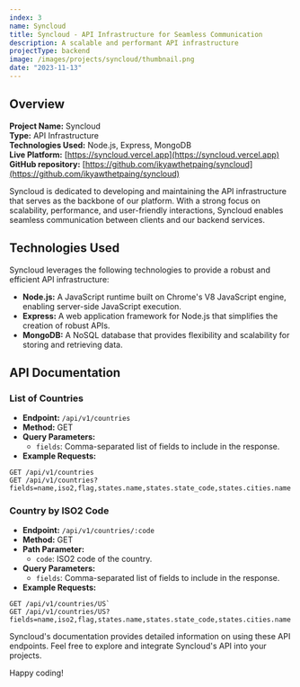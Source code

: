 ```yaml
---
index: 3
name: Syncloud
title: Syncloud - API Infrastructure for Seamless Communication
description: A scalable and performant API infrastructure
projectType: backend
image: /images/projects/syncloud/thumbnail.png
date: "2023-11-13"
---
```


## Overview

**Project Name:** Syncloud  
**Type:** API Infrastructure  
**Technologies Used:** Node.js, Express, MongoDB  
**Live Platform:** [https://syncloud.vercel.app](https://syncloud.vercel.app)  
**GitHub repository:** [https://github.com/ikyawthetpaing/syncloud](https://github.com/ikyawthetpaing/syncloud)

Syncloud is dedicated to developing and maintaining the API infrastructure that serves as the backbone of our platform. With a strong focus on scalability, performance, and user-friendly interactions, Syncloud enables seamless communication between clients and our backend services.

## Technologies Used

Syncloud leverages the following technologies to provide a robust and efficient API infrastructure:

- **Node.js:** A JavaScript runtime built on Chrome's V8 JavaScript engine, enabling server-side JavaScript execution.
- **Express:** A web application framework for Node.js that simplifies the creation of robust APIs.
- **MongoDB:** A NoSQL database that provides flexibility and scalability for storing and retrieving data.

## API Documentation

### List of Countries

- **Endpoint:** `/api/v1/countries`
- **Method:** GET
- **Query Parameters:**
  - `fields`: Comma-separated list of fields to include in the response.
- **Example Requests:**

```http
GET /api/v1/countries
GET /api/v1/countries?fields=name,iso2,flag,states.name,states.state_code,states.cities.name
```

### Country by ISO2 Code

- **Endpoint:** `/api/v1/countries/:code`
- **Method:** GET
- **Path Parameter:**
  - `code`: ISO2 code of the country.
- **Query Parameters:**
  - `fields`: Comma-separated list of fields to include in the response.
- **Example Requests:**

```http
GET /api/v1/countries/US`
GET /api/v1/countries/US?fields=name,iso2,flag,states.name,states.state_code,states.cities.name
```

Syncloud's documentation provides detailed information on using these API endpoints. Feel free to explore and integrate Syncloud's API into your projects.

Happy coding!
